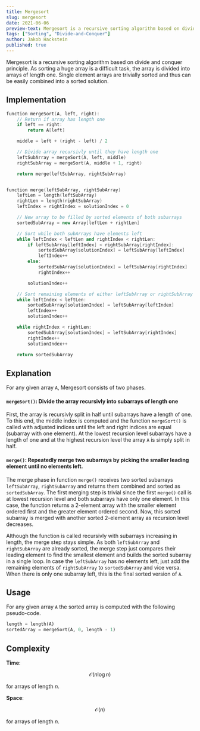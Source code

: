 ```yaml
---
title: Mergesort
slug: mergesort
date: 2021-06-06
preview-text: Mergesort is a recursive sorting algorithm based on divide and conquer principle.
tags: ["Sorting", "Divide-and-Conquer"]
author: Jakob Hackstein
published: true
---
```


<!-- Intro -->

Mergesort is a recursive sorting algorithm based on divide and conquer principle. As sorting a huge array is a difficult task, the array is divided into arrays of length one. Single element arrays are trivially sorted and thus can be easily combined into a sorted solution.

## Implementation

```cpp
function mergeSort(A, left, right):
    // Return if array has length one
    if left == right:
        return A[left]

    middle = left + (right - left) / 2

    // Divide array recursivly until they have length one
    leftSubArray = mergeSort(A, left, middle)
    rightSubArray = mergeSort(A, middle + 1, right)

    return merge(leftSubArray, rightSubArray)


function merge(leftSubArray, rightSubArray)
    leftLen = length(leftSubArray)
    rightLen = length(rightSubArray)
    leftIndex = rightIndex = solutionIndex = 0

    // New array to be filled by sorted elements of both subarrays
    sortedSubArray = new Array[leftLen + rightLen]

    // Sort while both subArrays have elements left
    while leftIndex < leftLen and rightIndex < rightLen:
        if leftSubArray[leftIndex] < rightSubArray[rightIndex]:
            sortedSubArray[solutionIndex] = leftSubArray[leftIndex]
            leftIndex++
        else:
            sortedSubArray[solutionIndex] = leftSubArray[rightIndex]
            rightIndex++

        solutionIndex++

    // Sort remaining elements of either leftSubArray or rightSubArray
    while leftIndex < leftLen:
        sortedSubArray[solutionIndex] = leftSubArray[leftIndex]
        leftIndex++
        solutionIndex++

    while rightIndex < rightLen:
        sortedSubArray[solutionIndex] = leftSubArray[rightIndex]
        rightIndex++
        solutionIndex++

    return sortedSubArray
```

## Explanation

For any given array `A`, Mergesort consists of two phases.

#### `mergeSort()`: Divide the array recursivly into subarrays of length one

First, the array is recursivly split in half until subarrays have a length of one. To this end, the middle index is computed and the function `mergeSort()` is called with adjusted indices until the left and right indices are equal (subarray with one element). At the lowest recursion level subarrays have a length of one and at the highest recursion level the array `A` is simply split in half.

#### `merge()`: Repeatedly merge two subarrays by picking the smaller leading element until no elements left.

The merge phase in function `merge()` receives two sorted subarrays `leftSubArray`, `rightSubArray` and returns them combined and sorted as `sortedSubArray`. The first merging step is trivial since the first `merge()` call is at lowest recursion level and both subarrays have only one element. In this case, the function returns a 2-element array with the smaller element ordered first and the greater element ordered second. Now, this sorted subarray is merged with another sorted 2-element array as recursion level decreases.

Although the function is called recursivly with subarrays increasing in length, the merge step stays simple. As both `leftSubArray` and `rightSubArray` are already sorted, the merge step just compares their leading element to find the smallest element and builds the sorted subarray in a single loop. In case the `leftSubArray` has no elements left, just add the remaining elements of `rightSubArray` to `sortedSubArray` and vice versa. When there is only one subarray left, this is the final sorted version of `A`.

## Usage

For any given array `A` the sorted array is computed with the following pseudo-code.

```python
length = length(A)
sortedArray = mergeSort(A, 0, length - 1)
```

## Complexity

**Time**:

$$
\mathcal{O}(n \log n)
$$

for arrays of length _n_.

**Space**:

$$
\mathcal{O}(n)
$$

for arrays of length _n_.
